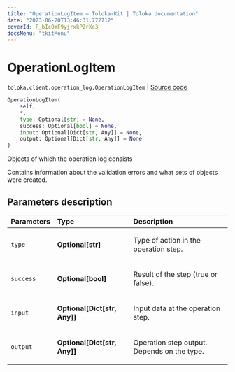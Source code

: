 ```yaml
---
title: "OperationLogItem — Toloka-Kit | Toloka documentation"
date: "2023-06-20T13:46:31.772712"
coverId: F_bIcOYF9yjrxkPZrXc3
docsMenu: "tkitMenu"
---
```


# OperationLogItem

`toloka.client.operation_log.OperationLogItem` | [Source code](https://github.com/Toloka/toloka-kit/blob/v1.2.0/src/client/operation_log.py#L9)

```python
OperationLogItem(
    self,
    *,
    type: Optional[str] = None,
    success: Optional[bool] = None,
    input: Optional[Dict[str, Any]] = None,
    output: Optional[Dict[str, Any]] = None
)
```

Objects of which the operation log consists

Contains information about the validation errors and what sets of objects were created.

## Parameters description

| Parameters | Type | Description |
| :----------| :----| :-----------|
`type`|**Optional\[str\]**|<p>Type of action in the operation step.</p>
`success`|**Optional\[bool\]**|<p>Result of the step (true or false).</p>
`input`|**Optional\[Dict\[str, Any\]\]**|<p>Input data at the operation step.</p>
`output`|**Optional\[Dict\[str, Any\]\]**|<p>Operation step output. Depends on the type.</p>
